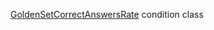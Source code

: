 [GoldenSetCorrectAnswersRate](/docs-new/toloka-kit/reference/toloka.client.conditions.GoldenSetCorrectAnswersRate) condition class
